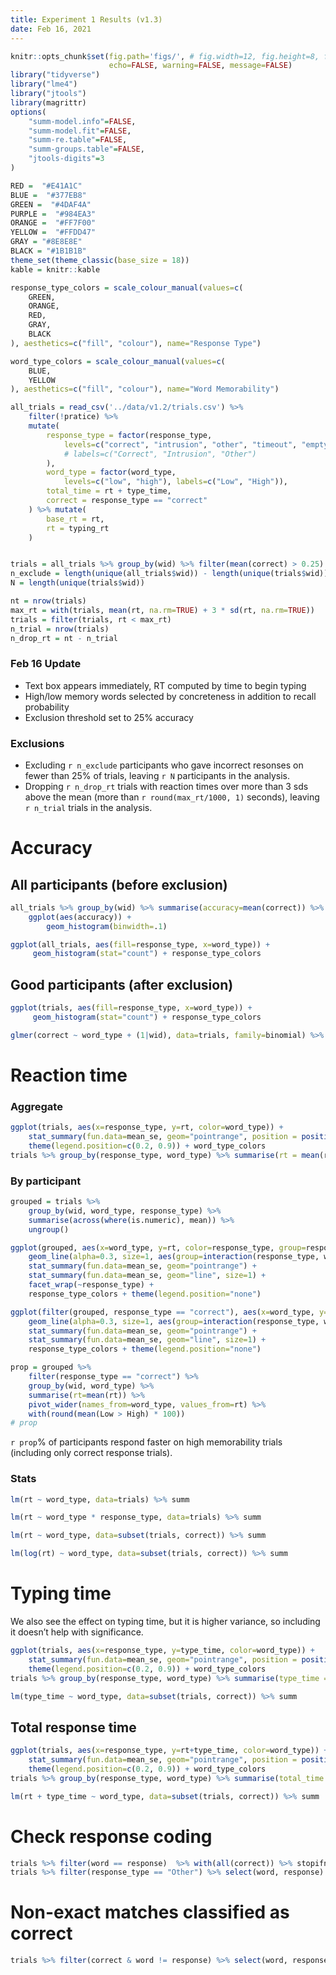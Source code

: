 ```yaml
---
title: Experiment 1 Results (v1.3)
date: Feb 16, 2021
---
```


```r
knitr::opts_chunk$set(fig.path='figs/', # fig.width=12, fig.height=8, f
                      echo=FALSE, warning=FALSE, message=FALSE)
library("tidyverse")
library("lme4")
library("jtools")
library(magrittr)
options(
    "summ-model.info"=FALSE, 
    "summ-model.fit"=FALSE, 
    "summ-re.table"=FALSE, 
    "summ-groups.table"=FALSE,
    "jtools-digits"=3
)

RED =  "#E41A1C" 
BLUE =  "#377EB8" 
GREEN =  "#4DAF4A" 
PURPLE =  "#984EA3" 
ORANGE =  "#FF7F00" 
YELLOW =  "#FFDD47" 
GRAY = "#8E8E8E"
BLACK = "#1B1B1B"
theme_set(theme_classic(base_size = 18))
kable = knitr::kable

response_type_colors = scale_colour_manual(values=c(
    GREEN,
    ORANGE,
    RED,
    GRAY,
    BLACK
), aesthetics=c("fill", "colour"), name="Response Type")

word_type_colors = scale_colour_manual(values=c(
    BLUE,
    YELLOW
), aesthetics=c("fill", "colour"), name="Word Memorability")
```

```r

all_trials = read_csv('../data/v1.2/trials.csv') %>% 
    filter(!pratice) %>% 
    mutate(
        response_type = factor(response_type, 
            levels=c("correct", "intrusion", "other", "timeout", "empty"),
            # labels=c("Correct", "Intrusion", "Other")
        ),
        word_type = factor(word_type, 
            levels=c("low", "high"), labels=c("Low", "High")),
        total_time = rt + type_time,
        correct = response_type == "correct"
    ) %>% mutate(
        base_rt = rt,
        rt = typing_rt
    )


trials = all_trials %>% group_by(wid) %>% filter(mean(correct) > 0.25)
n_exclude = length(unique(all_trials$wid)) - length(unique(trials$wid))
N = length(unique(trials$wid))

nt = nrow(trials)
max_rt = with(trials, mean(rt, na.rm=TRUE) + 3 * sd(rt, na.rm=TRUE))
trials = filter(trials, rt < max_rt)
n_trial = nrow(trials)
n_drop_rt = nt - n_trial
```

### Feb 16 Update
- Text box appears immediately, RT computed by time to begin typing
- High/low memory words selected by concreteness in addition to recall probability
- Exclusion threshold set to 25% accuracy

### Exclusions
- Excluding `r n_exclude` participants who gave incorrect resonses on fewer than 25% of trials, leaving `r N` participants in the analysis.
- Dropping `r n_drop_rt` trials with reaction times over more than 3 sds above the mean (more than `r round(max_rt/1000, 1)` seconds), leaving `r n_trial` trials in the analysis.



# Accuracy

## All participants (before exclusion)
```r
all_trials %>% group_by(wid) %>% summarise(accuracy=mean(correct)) %>%
    ggplot(aes(accuracy)) + 
        geom_histogram(binwidth=.1)
```

```r
ggplot(all_trials, aes(fill=response_type, x=word_type)) +
     geom_histogram(stat="count") + response_type_colors
```


## Good participants (after exclusion)

```r
ggplot(trials, aes(fill=response_type, x=word_type)) +
     geom_histogram(stat="count") + response_type_colors
```

```r
glmer(correct ~ word_type + (1|wid), data=trials, family=binomial) %>% summ
```


# Reaction time

### Aggregate

```r
ggplot(trials, aes(x=response_type, y=rt, color=word_type)) + 
    stat_summary(fun.data=mean_se, geom="pointrange", position = position_dodge(width = 0.1)) + 
    theme(legend.position=c(0.2, 0.9)) + word_type_colors
trials %>% group_by(response_type, word_type) %>% summarise(rt = mean(rt)) %>% kable
```

### By participant

```r
grouped = trials %>% 
    group_by(wid, word_type, response_type) %>% 
    summarise(across(where(is.numeric), mean)) %>% 
    ungroup()

ggplot(grouped, aes(x=word_type, y=rt, color=response_type, group=response_type)) + 
    geom_line(alpha=0.3, size=1, aes(group=interaction(response_type, wid))) +
    stat_summary(fun.data=mean_se, geom="pointrange") + 
    stat_summary(fun.data=mean_se, geom="line", size=1) + 
    facet_wrap(~response_type) +
    response_type_colors + theme(legend.position="none")

ggplot(filter(grouped, response_type == "correct"), aes(x=word_type, y=rt, color=response_type, group=response_type)) + 
    geom_line(alpha=0.3, size=1, aes(group=interaction(response_type, wid))) +
    stat_summary(fun.data=mean_se, geom="pointrange") + 
    stat_summary(fun.data=mean_se, geom="line", size=1) + 
    response_type_colors + theme(legend.position="none")
```

```r
prop = grouped %>%
    filter(response_type == "correct") %>%
    group_by(wid, word_type) %>%
    summarise(rt=mean(rt)) %>% 
    pivot_wider(names_from=word_type, values_from=rt) %>% 
    with(round(mean(Low > High) * 100))
# prop
```

`r prop`% of participants respond faster on high memorability trials (including only correct response trials).


### Stats

```r
lm(rt ~ word_type, data=trials) %>% summ
```

```r
lm(rt ~ word_type * response_type, data=trials) %>% summ
```

```r
lm(rt ~ word_type, data=subset(trials, correct)) %>% summ
```

```r
lm(log(rt) ~ word_type, data=subset(trials, correct)) %>% summ
```

# Typing time

We also see the effect on typing time, but it is higher variance, so including it doesn't help with significance.

```r
ggplot(trials, aes(x=response_type, y=type_time, color=word_type)) + 
    stat_summary(fun.data=mean_se, geom="pointrange", position = position_dodge(width = 0.1)) + 
    theme(legend.position=c(0.2, 0.9)) + word_type_colors
trials %>% group_by(response_type, word_type) %>% summarise(type_time = mean(type_time)) %>% kable
```

```r
lm(type_time ~ word_type, data=subset(trials, correct)) %>% summ
```

## Total response time

```r
ggplot(trials, aes(x=response_type, y=rt+type_time, color=word_type)) + 
    stat_summary(fun.data=mean_se, geom="pointrange", position = position_dodge(width = 0.1)) + 
    theme(legend.position=c(0.2, 0.9)) + word_type_colors
trials %>% group_by(response_type, word_type) %>% summarise(total_time = mean(rt+type_time)) %>% kable
```

```r
lm(rt + type_time ~ word_type, data=subset(trials, correct)) %>% summ
``` 

# Check response coding

```r
trials %>% filter(word == response)  %>% with(all(correct)) %>% stopifnot
trials %>% filter(response_type == "Other") %>% select(word, response) %>% print(n=100)
```

# Non-exact matches classified as correct
```r
trials %>% filter(correct & word != response) %>% select(word, response) %>% print(n=100)
```

